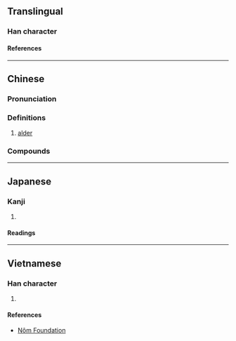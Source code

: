 {{also|桤}}
{{character info}}
==Translingual==

===Han character===
{{Han char|rn=75|rad=木|as=10|sn=14|four=42918|canj=DUMT|ids=⿰木豈}}

====References====
{{Han ref|kx=0545.150|dkj=15298|dj=0933.060|hdz=21264.040|uh=69BF}}

----

==Chinese==
{{zh-forms|s=桤}}

===Pronunciation===
{{zh-pron
|m=qī
|c=kei1,hei1
|mc=
|oc=
|ma=
|cat=n
}}

===Definitions===
{{zh-hanzi}}

# [[alder]]

===Compounds===
{{zh-der|榿樹|紅榿樹}}

----

==Japanese==

===Kanji===
{{ja-kanji|grade=|rs=木10}}

# {{rfdef|ja|sort=木10}}

====Readings====
{{ja-readings
|goon=き
|kanon=き
|kun=はんのき
}}

----

==Vietnamese==

===Han character===
{{vi-readings|rs=木10|reading=khi}}

# {{rfdef|vi|sort=木10}}

====References====
* [http://nomfoundation.org/common/nom_details.php?codepoint=69bf Nôm Foundation]